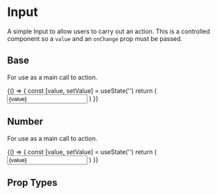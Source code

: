 
<Meta title='Components|Input' component={Input} />

# Input
A simple Input to allow users to carry out an action. This is a controlled component so a `value` and an `onChange` prop must be passed.

## Base
For use as a main call to action.

<Preview>
  <Story name='Primary'>
    {() => {
      const [value, setValue] = useState('')
      return (
        <Input name={'name'} value={value} onChange={setValue} />
      )
    }}
  </Story>
</Preview>

## Number
For use as a main call to action.

<Preview>
  <Story name='Number'>
    {() => {
      const [value, setValue] = useState('')
      return (
        <Input name={'name'} type={'number'} value={value} onChange={setValue} />
      )
    }}
  </Story>
</Preview>

## Prop Types

<Props of={Input} />